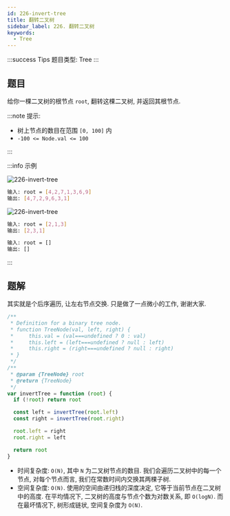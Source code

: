```yaml
---
id: 226-invert-tree
title: 翻转二叉树
sidebar_label: 226. 翻转二叉树
keywords:
  - Tree
---
```


:::success Tips
题目类型: Tree
:::

## 题目

给你一棵二叉树的根节点 `root`, 翻转这棵二叉树, 并返回其根节点.

:::note 提示:

- 树上节点的数目在范围 `[0, 100]` 内
- `-100 <= Node.val <= 100`

:::

:::info 示例

![226-invert-tree](../../static/img/226-invert-tree-1.jpg)

```bash
输入: root = [4,2,7,1,3,6,9]
输出: [4,7,2,9,6,3,1]
```

![226-invert-tree](../../static/img/226-invert-tree-2.jpg)

```bash
输入: root = [2,1,3]
输出: [2,3,1]
```

```bash
输入: root = []
输出: []
```

:::

## 题解

其实就是个后序遍历, 让左右节点交换. 只是做了一点微小的工作, 谢谢大家.

```ts
/**
 * Definition for a binary tree node.
 * function TreeNode(val, left, right) {
 *     this.val = (val===undefined ? 0 : val)
 *     this.left = (left===undefined ? null : left)
 *     this.right = (right===undefined ? null : right)
 * }
 */
/**
 * @param {TreeNode} root
 * @return {TreeNode}
 */
var invertTree = function (root) {
  if (!root) return root

  const left = invertTree(root.left)
  const right = invertTree(root.right)

  root.left = right
  root.right = left

  return root
}
```

- 时间复杂度: `O(N)`, 其中 `N` 为二叉树节点的数目. 我们会遍历二叉树中的每一个节点, 对每个节点而言, 我们在常数时间内交换其两棵子树.
- 空间复杂度: `O(N)`. 使用的空间由递归栈的深度决定, 它等于当前节点在二叉树中的高度. 在平均情况下, 二叉树的高度与节点个数为对数关系, 即 `O(logN)`. 而在最坏情况下, 树形成链状, 空间复杂度为 `O(N)`.
